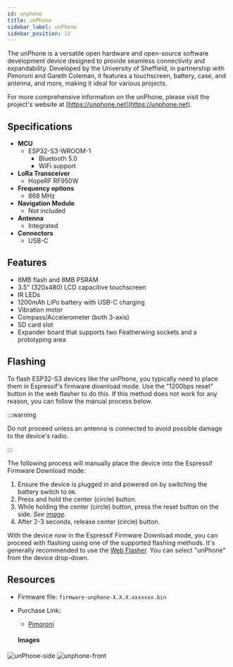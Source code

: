 ```yaml
---
id: unphone
title: unPhone
sidebar_label: unPhone
sidebar_position: 13
---
```


The unPhone is a versatile open hardware and open-source software development device designed to provide seamless connectivity and expandability. Developed by the University of Sheffield, in partnership with Pimoroni and Gareth Coleman, it features a touchscreen, battery, case, and antenna, and more, making it ideal for various projects.

For more comprehensive information on the unPhone, please visit the project's website at [https://unphone.net](https://unphone.net).

## Specifications

- **MCU**
  - ESP32-S3-WROOM-1
    - Bluetooth 5.0
    - WiFi support
- **LoRa Transceiver**
  - HopeRF RF950W
- **Frequency options**
  - 868 MHz
- **Navigation Module**
  - Not included
- **Antenna**
  - Integrated
- **Connectors**
  - USB-C

## Features

- 8MB flash and 8MB PSRAM
- 3.5" (320x480) LCD capacitive touchscreen
- IR LEDs
- 1200mAh LiPo battery with USB-C charging
- Vibration motor
- Compass/Accelerometer (both 3-axis)
- SD card slot
- Expander board that supports two Featherwing sockets and a prototyping area

## Flashing

To flash ESP32-S3 devices like the unPhone, you typically need to place them in Espressif's firmware download mode. Use the "1200bps reset" button in the web flasher to do this. If this method does not work for any reason, you can follow the manual process below.

:::warning

Do not proceed unless an antenna is connected to avoid possible damage to the device's radio.

:::

The following process will manually place the device into the Espressif Firmware Download mode:

1. Ensure the device is plugged in and powered on by switching the battery switch to `ON`.
2. Press and hold the center (circle) button.
3. While holding the center (circle) button, press the reset button on the side. *See [image](#images).*
4. After 2-3 seconds, release center (circle) button.

With the device now in the Espressif Firmware Download mode, you can proceed with flashing using one of the supported flashing methods. It's generally recommended to use the [Web Flasher](https://flasher.meshtastic.org/). You can select "unPhone" from the device drop-down.


## Resources

- Firmware file: `firmware-unphone-X.X.X.xxxxxxx.bin`
- Purchase Link:
  - [Pimoroni](https://shop.pimoroni.com/products/unphone?variant=40829810311251)

  #### Images

![unPhone-side](/img/hardware/unPhone/unphone-side.webp)
![unphone-front](/img/hardware/unPhone/unphone-front-with-exander.webp)

